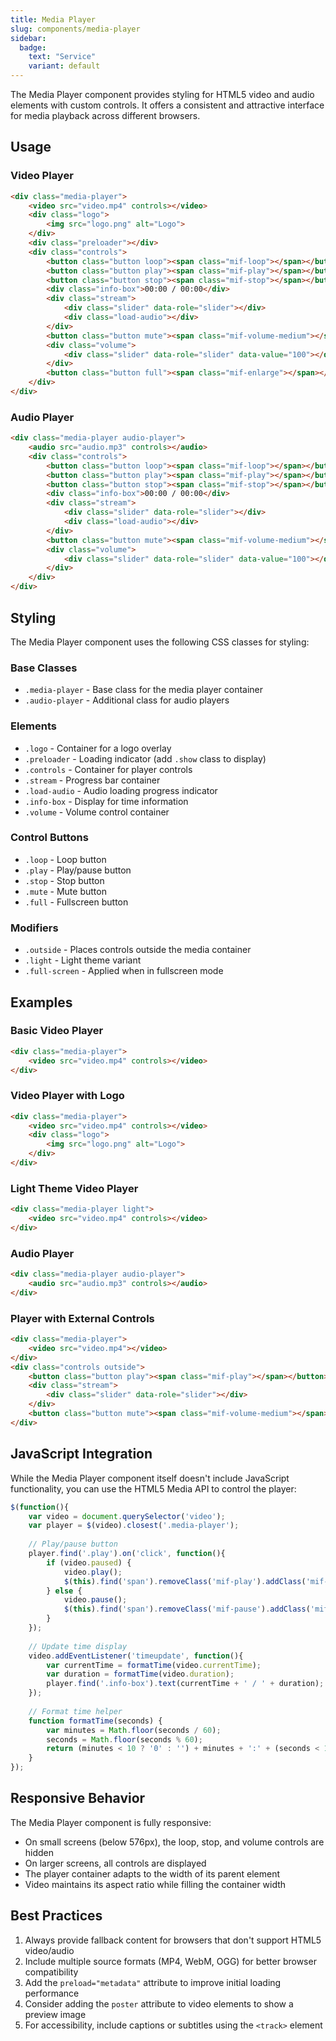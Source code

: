 ```yaml
---
title: Media Player
slug: components/media-player
sidebar:
  badge:
    text: "Service"
    variant: default
---
```



The Media Player component provides styling for HTML5 video and audio elements with custom controls. It offers a consistent and attractive interface for media playback across different browsers.

## Usage

### Video Player

```html
<div class="media-player">
    <video src="video.mp4" controls></video>
    <div class="logo">
        <img src="logo.png" alt="Logo">
    </div>
    <div class="preloader"></div>
    <div class="controls">
        <button class="button loop"><span class="mif-loop"></span></button>
        <button class="button play"><span class="mif-play"></span></button>
        <button class="button stop"><span class="mif-stop"></span></button>
        <div class="info-box">00:00 / 00:00</div>
        <div class="stream">
            <div class="slider" data-role="slider"></div>
            <div class="load-audio"></div>
        </div>
        <button class="button mute"><span class="mif-volume-medium"></span></button>
        <div class="volume">
            <div class="slider" data-role="slider" data-value="100"></div>
        </div>
        <button class="button full"><span class="mif-enlarge"></span></button>
    </div>
</div>
```

### Audio Player

```html
<div class="media-player audio-player">
    <audio src="audio.mp3" controls></audio>
    <div class="controls">
        <button class="button loop"><span class="mif-loop"></span></button>
        <button class="button play"><span class="mif-play"></span></button>
        <button class="button stop"><span class="mif-stop"></span></button>
        <div class="info-box">00:00 / 00:00</div>
        <div class="stream">
            <div class="slider" data-role="slider"></div>
            <div class="load-audio"></div>
        </div>
        <button class="button mute"><span class="mif-volume-medium"></span></button>
        <div class="volume">
            <div class="slider" data-role="slider" data-value="100"></div>
        </div>
    </div>
</div>
```

## Styling

The Media Player component uses the following CSS classes for styling:

### Base Classes
- `.media-player` - Base class for the media player container
- `.audio-player` - Additional class for audio players

### Elements
- `.logo` - Container for a logo overlay
- `.preloader` - Loading indicator (add `.show` class to display)
- `.controls` - Container for player controls
- `.stream` - Progress bar container
- `.load-audio` - Audio loading progress indicator
- `.info-box` - Display for time information
- `.volume` - Volume control container

### Control Buttons
- `.loop` - Loop button
- `.play` - Play/pause button
- `.stop` - Stop button
- `.mute` - Mute button
- `.full` - Fullscreen button

### Modifiers
- `.outside` - Places controls outside the media container
- `.light` - Light theme variant
- `.full-screen` - Applied when in fullscreen mode

## Examples

### Basic Video Player
```html
<div class="media-player">
    <video src="video.mp4" controls></video>
</div>
```

### Video Player with Logo
```html
<div class="media-player">
    <video src="video.mp4" controls></video>
    <div class="logo">
        <img src="logo.png" alt="Logo">
    </div>
</div>
```

### Light Theme Video Player
```html
<div class="media-player light">
    <video src="video.mp4" controls></video>
</div>
```

### Audio Player
```html
<div class="media-player audio-player">
    <audio src="audio.mp3" controls></audio>
</div>
```

### Player with External Controls
```html
<div class="media-player">
    <video src="video.mp4"></video>
</div>
<div class="controls outside">
    <button class="button play"><span class="mif-play"></span></button>
    <div class="stream">
        <div class="slider" data-role="slider"></div>
    </div>
    <button class="button mute"><span class="mif-volume-medium"></span></button>
</div>
```

## JavaScript Integration

While the Media Player component itself doesn't include JavaScript functionality, you can use the HTML5 Media API to control the player:

```javascript
$(function(){
    var video = document.querySelector('video');
    var player = $(video).closest('.media-player');
    
    // Play/pause button
    player.find('.play').on('click', function(){
        if (video.paused) {
            video.play();
            $(this).find('span').removeClass('mif-play').addClass('mif-pause');
        } else {
            video.pause();
            $(this).find('span').removeClass('mif-pause').addClass('mif-play');
        }
    });
    
    // Update time display
    video.addEventListener('timeupdate', function(){
        var currentTime = formatTime(video.currentTime);
        var duration = formatTime(video.duration);
        player.find('.info-box').text(currentTime + ' / ' + duration);
    });
    
    // Format time helper
    function formatTime(seconds) {
        var minutes = Math.floor(seconds / 60);
        seconds = Math.floor(seconds % 60);
        return (minutes < 10 ? '0' : '') + minutes + ':' + (seconds < 10 ? '0' : '') + seconds;
    }
});
```

## Responsive Behavior

The Media Player component is fully responsive:

- On small screens (below 576px), the loop, stop, and volume controls are hidden
- On larger screens, all controls are displayed
- The player container adapts to the width of its parent element
- Video maintains its aspect ratio while filling the container width

## Best Practices

1. Always provide fallback content for browsers that don't support HTML5 video/audio
2. Include multiple source formats (MP4, WebM, OGG) for better browser compatibility
3. Add the `preload="metadata"` attribute to improve initial loading performance
4. Consider adding the `poster` attribute to video elements to show a preview image
5. For accessibility, include captions or subtitles using the `<track>` element